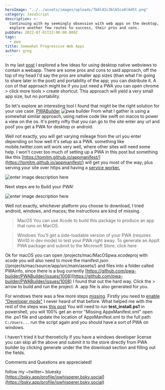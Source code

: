 ```yaml
---
heroImage: "../../assets/images/uploads/7b6ld2c3bl65co0l6d5t.png"
category: JavaScript
description: >-
  Continuing with my seemingly obsession with web apps on the desktop, let's
  explore another few routes to success, their pros and cons.
pubDate: 2022-07-01T23:00:00.000Z
tags:
  - pwa
title: Somewhat Progressive Web Apps
author: greg
---
```


In my last [post](/post/web-view-apps-on-your-os/) I explored a few ideas for using desktop native webviews to contain a webapp. There are some pros and cons to said approach, off the top of my head I'd say the pros are smaller app sizes (than what I'm going to share later in the post) and portability of the app; you can distribute it. A con of that approach might be if you just need a PWA you can open chrome > click more tools > create shortcut. This approach will yield a very small app size, but no portability.

So let's explore an interesting tool I found that might be the right solution for your use case. [PWABuilder](https://www.pwabuilder.com/)
![pwa builder](https://www.pwabuilder.com/_nuxt/img/new-logo.39c5508.svg)
From what I gather is using a somewhat similar approach, using native code like swift on macos to power a view on the os. It's pretty nifty that you can go to the site enter any url and poof you get a PWA for desktop or android.

Well not exactly, you will get varying mileage from the url you enter depending on how well it's setup as a PWA. something like mobile.twitter.com will work very well, where other sites will need some help. I won't cover too much of setting up a PWA in this post but something like this [https://tomitm.github.io/appmanifest/](https://tomitm.github.io/appmanifest/) will get you most of the way; plus serving your site over https and having a [service worker.](https://developers.google.com/web/tools/workbox)

![enter image description here](https://res.cloudinary.com/https-gregbenner-life/image/upload/v1596651485/Screenshot_from_2020-08-05_14-16-29_xftnxa.png)

Next steps are to Build your PWA!

![enter image description here](https://res.cloudinary.com/https-gregbenner-life/image/upload/v1596651621/Screenshot_from_2020-08-05_14-20-01_xo6cuk.png)

Well not exactly, whichever platform you choose to download, I tried android, windows, and macos; the instructions are kind of missing.

> MacOS
> You can use Xcode to build this package to produce an app that runs on MacOS.

> Windows
> You'll get a side-loadable version of your PWA (requires Win10 in dev mode) to test your PWA right away. To generate an AppX PWA package and submit to the Microsoft Store, click here

Ok for macOS you can open /projects/mac/MacOSpwa.xcodeproj with xcode you will also need to move the manifest.json (/projects/mac/source/app/src/main/assets/) and files into a folder called PWAinfo, since there is a bug currently [https://github.com/pwa-builder/PWABuilder/issues/1008](https://github.com/pwa-builder/PWABuilder/issues/1008) I found that out the hard way. Click the > arrow to build and run the project. A .app file is also generated for you.

For windows there was a few more steps [missing](https://github.com/pwa-builder/PWABuilder/issues/1007). Firstly you need to [enable "Developer mode"](https://www.howtogeek.com/292914/what-is-developer-mode-in-windows-10/) I never heard of that before. What helped me with the rest of the steps was [this post](https://medium.com/@ricardobokove/test-your-pwa-generated-by-pwabuilder-on-windows-10-68a63b513975) You will need to run **test_install.ps1** in powershell, you will 100% get an error "Missing AppxManifest.xml" open the .ps1 file and update the location of AppxManifest.xml to the full path `C:/Users...` run the script again and you should have a sort of PWA on windows.

I haven't tried it but theroeticlly if you have a windows developer license you can skip all the above and submit it to the store directly from PWA builder by clicking generate under the the download section and filling out the fields.

Comments and Questions are appreciated!

follow my ~twitter~ bluesky [https://bsky.app/profile/jswhisperer.bsky.social](https://bsky.app/profile/jswhisperer.bsky.social)
